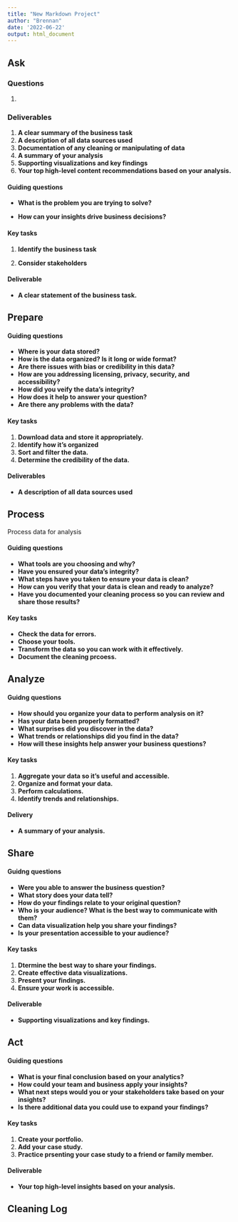 ```yaml
---
title: "New Markdown Project"
author: "Brennan"
date: '2022-06-22'
output: html_document
---
```

## Ask

### Questions
1.

### Deliverables
1. **A clear summary of the business task**
2. **A description of all data sources used**
3. **Documentation of any cleaning or manipulating of data**
4. **A summary of your analysis**
5. **Supporting visualizations and key findings**
6. **Your top high-level content recommendations based on your analysis.**

#### Guiding questions
* **What is the problem you are trying to solve?** 

* **How can your insights drive business decisions?** 

#### Key tasks
1. **Identify the business task** 

2. **Consider stakeholders** 

#### Deliverable
* **A clear statement of the business task.** 

## Prepare

#### Guiding questions
* **Where is your data stored?** 
* **How is the data organized? Is it long or wide format?** 
* **Are there issues with bias or credibility in this data?** 
* **How are you addressing licensing, privacy, security, and accessibility?** 
* **How did you veify the data's integrity?** 
* **How does it help to answer your question?** 
* **Are there any problems with the data?** 

#### Key tasks
1. **Download data and store it appropriately.** 
2. **Identify how it's organized** 
3. **Sort and filter the data.** 
4. **Determine the credibility of the data.** 

#### Deliverables
* **A description of all data sources used**

## Process
Process data for analysis

#### Guiding questions
* **What tools are you choosing and why?** 
* **Have you ensured your data's integrity?** 
* **What steps have you taken to ensure your data is clean?** 
* **How can you verify that your data is clean and ready to analyze?** 
* **Have you documented your cleaning process so you can review and share those results?** 

#### Key tasks
* **Check the data for errors.** 
* **Choose your tools.** 
* **Transform the data so you can work with it effectively.** 
* **Document the cleaning prcoess.** 

## Analyze

#### Guidng questions
* **How should you organize your data to perform analysis on it?** 
* **Has your data been properly formatted?** 
* **What surprises did you discover in the data?** 
* **What trends or relationships did you find in the data?** 
* **How will these insights help answer your business questions?** 

#### Key tasks
1. **Aggregate your data so it's useful and accessible.** 
2. **Organize and format your data.** 
3. **Perform calculations.** 
4. **Identify trends and relationships.**

#### Delivery
* **A summary of your analysis.** 

## Share
#### Guidng questions
* **Were you able to answer the business question?** 
* **What story does your data tell?** 
* **How do your findings relate to your original question?**
* **Who is your audience? What is the best way to communicate with them?** 
* **Can data visualization help you share your findings?** 
* **Is your presentation accessible to your audience?** 

#### Key tasks
1. **Dtermine the best way to share your findings.** 
2. **Create effective data visualizations.** 
3. **Present your findings.** 
4. **Ensure your work is accessible.**

#### Deliverable
* **Supporting visualizations and key findings.**

## Act
#### Guiding questions
* **What is your final conclusion based on your analytics?** 
* **How could your team and business apply your insights?** 
* **What next steps would you or your stakeholders take based on your insights?** 
* **Is there additional data you could use to expand your findings?** 

#### Key tasks
1. **Create your portfolio.**
2. **Add your case study.**
3. **Practice prsenting your case study to a friend or family member.**

#### Deliverable
* **Your top high-level insights based on your analysis.**

## Cleaning Log


